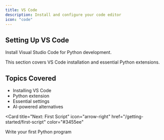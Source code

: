 ```yaml
---
title: VS Code
description: Install and configure your code editor
icon: "code"
---
```


## Setting Up VS Code

Install Visual Studio Code for Python development.

<Note>
  This section covers VS Code installation and essential Python extensions.
</Note>

## Topics Covered

- Installing VS Code
- Python extension
- Essential settings
- AI-powered alternatives

<Card
  title="Next: First Script"
  icon="arrow-right"
  href="/getting-started/first-script"
  color="#3455ee"
>
  Write your first Python program
</Card>